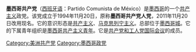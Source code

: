{{not|墨西哥共产党|共产党人党}}
{{共产党}}
'''墨西哥共产党'''（[[西班牙语|西班牙语]]：Partido Comunista de México）是[[墨西哥|墨西哥]]的一个[[共产主义|共产主义]]政党。该党成立于1994年11月20日，原称'''墨西哥共产党人党'''，2011年11月20日改用现名。它的意识形态是[[共产主义|共产主义]]、[[马克思列宁主义|马克思列宁主义]]。总部位于[[墨西哥城|墨西哥城]]。它的下属青年组织是[[墨西哥共产主义青年|墨西哥共产主义青年]]。它是[[共产党和工人党国际会议|共产党和工人党国际会议]]的成员。

[[Category:美洲共产党|Category:美洲共产党]]
[[Category:墨西哥政党|Category:墨西哥政党]]